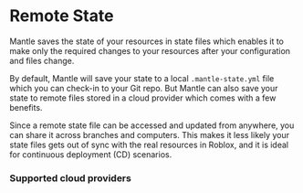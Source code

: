 
# Remote State

Mantle saves the state of your resources in state files which enables it to make only the required
changes to your resources after your configuration and files change.

By default, Mantle will save your state to a local `.mantle-state.yml` file which you can check-in
to your Git repo. But Mantle can also save your state to remote files stored in a cloud provider
which comes with a few benefits.

Since a remote state file can be accessed and updated from anywhere, you can share it across
branches and computers. This makes it less likely your state files gets out of sync with the real
resources in Roblox, and it is ideal for continuous deployment (CD) scenarios.

### Supported cloud providers

<br />

<Cards>
  <Card title="Amazon S3" href="/docs/remote-state/amazon-s3" />
  <Card title="Cloudflare R2" href="/docs/remote-state/cloudflare-r2" />
</Cards>
